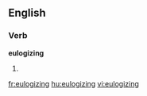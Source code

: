 
==English==

===Verb===
'''eulogizing'''

# {{present participle of|[[eulogize]]}}

[[fr:eulogizing]]
[[hu:eulogizing]]
[[vi:eulogizing]]